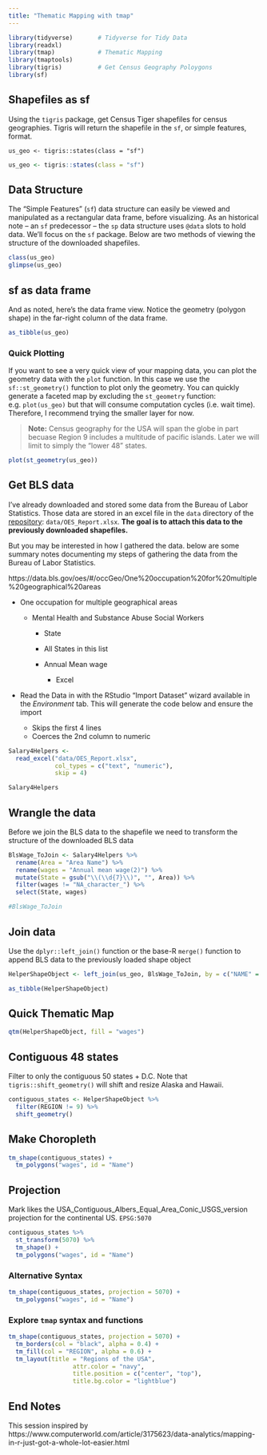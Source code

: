 ```yaml
---
title: "Thematic Mapping with tmap"
---
```



```r
library(tidyverse)       # Tidyverse for Tidy Data
library(readxl)
library(tmap)            # Thematic Mapping
library(tmaptools) 
library(tigris)          # Get Census Geography Poloygons
library(sf)
```


## Shapefiles as sf 

Using the `tigris` package, get Census Tiger shapefiles for census geographies.  Tigris will return the shapefile in the `sf`, or simple features, format.  

```{}
us_geo <- tigris::states(class = "sf") 
```

```r
us_geo <- tigris::states(class = "sf") 
```

## Data Structure 

The "Simple Features" (`sf`) data structure can easily be viewed and manipulated as a rectangular data frame, before visualizing.   As an historical note -- an `sf` predecessor -- the `sp` data structure uses `@data` slots to hold data.  We'll focus on the `sf` package.  Below are two methods of viewing the structure of the downloaded shapefiles.

```r
class(us_geo)
glimpse(us_geo)
```

## sf as data frame

And as noted, here's the data frame view.  Notice the geometry (polygon shape) in the far-right column of the data frame.


```r
as_tibble(us_geo)
```

### Quick Plotting

If you want to see a very quick view of your mapping data, you can plot the geometry data with the `plot` function.  In this case we use the `sf::st_geometry()` function to plot only the geometry.  You can quickly generate a faceted map by excluding the `st_geometry` function:  e.g. `plot(us_geo)` but that will consume computation cycles (i.e. wait time).  Therefore, I recommend trying the smaller layer for now.

> **Note:** Census geography for the USA will span the globe in part becuase Region 9 includes a multitude of pacific islands.  Later we will limit to simply the "lower 48" states.

```r
plot(st_geometry(us_geo))
```



## Get BLS data

I've already downloaded and stored some data from the Bureau of Labor Statistics.  Those data are stored in an excel file in the `data` directory of the [repository](https://github.com/libjohn/mapping-with-R):  `data/OES_Report.xlsx`.  **The goal is to attach this data to the previously downloaded shapefiles.**  

But you may be interested in how I gathered the data. below are some summary notes documenting my steps of gathering the data from the Bureau of Labor Statistics.  

https://data.bls.gov/oes/#/occGeo/One%20occupation%20for%20multiple%20geographical%20areas

-  One occupation for multiple geographical areas

    - Mental Health and Substance Abuse Social Workers
    
        - State
        
        - All States in this list
        
        - Annual Mean wage
        
            - Excel
            
- Read the Data in with the RStudio "Import Dataset" wizard available in the *Environment* tab.  This will generate the code below and ensure the import

    - Skips the first 4 lines
    - Coerces the 2nd column to numeric

```r
Salary4Helpers <- 
  read_excel("data/OES_Report.xlsx",
             col_types = c("text", "numeric"), 
             skip = 4)

Salary4Helpers
```

        
        

## Wrangle the data

Before we join the BLS data to the shapefile we need to transform the structure of the downloaded BLS data

```r
BlsWage_ToJoin <- Salary4Helpers %>% 
  rename(Area = "Area Name") %>% 
  rename(wages = "Annual mean wage(2)") %>% 
  mutate(State = gsub("\\(\\d{7}\\)", "", Area)) %>% 
  filter(wages != "NA_character_") %>% 
  select(State, wages)

#BlsWage_ToJoin
```


## Join data

Use the `dplyr::left_join()` function or the base-R `merge()` function to append BLS data to the previously loaded shape object

```r
HelperShapeObject <- left_join(us_geo, BlsWage_ToJoin, by = c("NAME" = "State"))

as_tibble(HelperShapeObject)
```

## Quick Thematic Map

```r
qtm(HelperShapeObject, fill = "wages")
```


## Contiguous 48 states

Filter to only the contiguous 50 states + D.C.  Note that `tigris::shift_geometry()` will shift and resize Alaska and Hawaii.

```r
contiguous_states <- HelperShapeObject %>% 
  filter(REGION != 9) %>% 
  shift_geometry()
```


## Make Choropleth

```r
tm_shape(contiguous_states) +
  tm_polygons("wages", id = "Name")
```


## Projection

Mark likes the USA_Contiguous_Albers_Equal_Area_Conic_USGS_version projection for the continental US. `EPSG:5070`

```r
contiguous_states %>% 
  st_transform(5070) %>% 
  tm_shape() +
  tm_polygons("wages", id = "Name") 
```


### Alternative Syntax


```r
tm_shape(contiguous_states, projection = 5070) +
  tm_polygons("wages", id = "Name")
```

### Explore `tmap` syntax and functions 


```r
tm_shape(contiguous_states, projection = 5070) +
  tm_borders(col = "black", alpha = 0.4) +
  tm_fill(col = "REGION", alpha = 0.6) +
  tm_layout(title = "Regions of the USA", 
                  attr.color = "navy", 
                  title.position = c("center", "top"), 
                  title.bg.color = "lightblue")
```



## End Notes

This session inspired by  https://www.computerworld.com/article/3175623/data-analytics/mapping-in-r-just-got-a-whole-lot-easier.html
